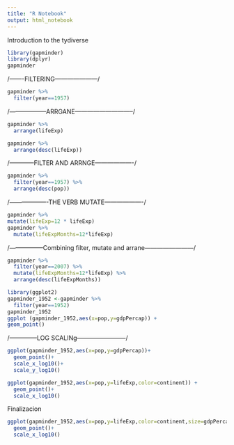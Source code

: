 ---
title: "R Notebook"
output: html_notebook
---

Introduction to the tydiverse

```{r}
library(gapminder)
library(dplyr)
gapminder

```
/-------FILTERING---------------------/
```{r}
gapminder %>%                         
  filter(year==1957)
```
/------------------ARRGANE-----------------------------/

```{r}

gapminder %>%
  arrange(lifeExp)

gapminder %>%
  arrange(desc(lifeExp))
```
/------------FILTER AND ARRNGE-------------------/
```{r}
gapminder %>%
  filter(year==1957) %>%
  arrange(desc(pop))

```
/-------------------THE VERB MUTATE-------------------/
```{r}
gapminder %>%
mutate(lifeExp=12 * lifeExp)
gapminder %>%
  mutate(lifeExpMonths=12*lifeExp)
```
/-----------------Combining filter, mutate and arrane------------------------/
```{r}
gapminder %>%
  filter(year==2007) %>%
  mutate(lifeExpMonths=12*lifeExp) %>%
  arrange(desc(lifeExpMonths))

```
```{r}
library(ggplot2)
gapminder_1952 <-gapminder %>%
  filter(year==1952)
gapminder_1952
ggplot (gapminder_1952,aes(x=pop,y=gdpPercap)) +
geom_point()  

```
/--------------LOG SCALINg------------------------/
```{r}

ggplot(gapminder_1952,aes(x=pop,y=gdpPercap))+
  geom_point()+
  scale_x_log10()+
  scale_y_log10()

```
```{r}
ggplot(gapminder_1952,aes(x=pop,y=lifeExp,color=continent)) +
  geom_point()+
  scale_x_log10()
```
Finalizacion 
```{r}
ggplot(gapminder_1952,aes(x=pop,y=lifeExp,color=continent,size=gdpPercap)) +
  geom_point()+
  scale_x_log10()

```

